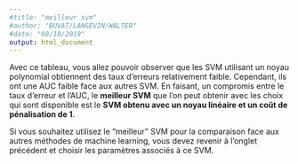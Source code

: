 ```yaml
---
#title: "meilleur svm"
#author: "BUVAT/LANGEVIN/WALTER"
#date: "08/10/2019"
output: html_document
---
```


Avec ce tableau, vous allez pouvoir observer que les SVM utilisant un noyau polynomial obtiennent des taux d'erreurs relativement faible. Cependant, ils ont une AUC faible face aux autres SVM. En faisant, un compromis entre le taux d'erreur et l'AUC, le __meilleur SVM__ que l'on peut obtenir avec les choix qui sont disponible est le __SVM obtenu avec un noyau linéaire et un coût de pénalisation de 1__.  

Si vous souhaitez utilisez le "meilleur" SVM pour la comparaison face aux autres méthodes de machine learning, vous devez revenir à l'onglet précédent et choisir les paramètres associés à ce SVM. 
